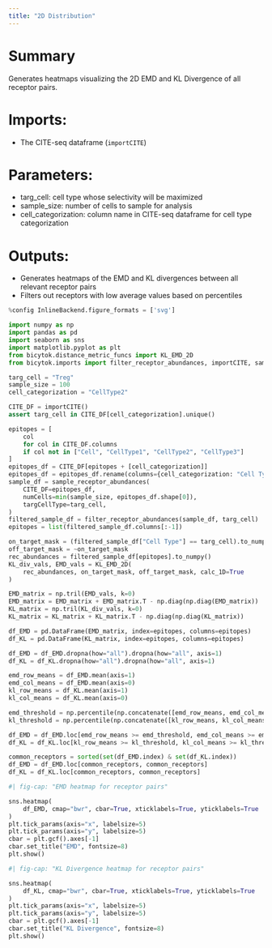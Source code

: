 ```yaml
---
title: "2D Distribution"
---
```


# Summary
Generates heatmaps visualizing the 2D EMD and KL Divergence of all receptor pairs.

# Imports:
- The CITE-seq dataframe (`importCITE`)

# Parameters:
- targ_cell: cell type whose selectivity will be maximized
- sample_size: number of cells to sample for analysis
- cell_categorization: column name in CITE-seq dataframe for cell type categorization

# Outputs:
- Generates heatmaps of the EMD and KL divergences between all relevant receptor pairs
- Filters out receptors with low average values based on percentiles

```python
%config InlineBackend.figure_formats = ['svg']

import numpy as np
import pandas as pd
import seaborn as sns
import matplotlib.pyplot as plt
from bicytok.distance_metric_funcs import KL_EMD_2D
from bicytok.imports import filter_receptor_abundances, importCITE, sample_receptor_abundances

targ_cell = "Treg"
sample_size = 100
cell_categorization = "CellType2"

CITE_DF = importCITE()
assert targ_cell in CITE_DF[cell_categorization].unique()

epitopes = [
    col
    for col in CITE_DF.columns
    if col not in ["Cell", "CellType1", "CellType2", "CellType3"]
]
epitopes_df = CITE_DF[epitopes + [cell_categorization]]
epitopes_df = epitopes_df.rename(columns={cell_categorization: "Cell Type"})
sample_df = sample_receptor_abundances(
    CITE_DF=epitopes_df,
    numCells=min(sample_size, epitopes_df.shape[0]),
    targCellType=targ_cell,
)
filtered_sample_df = filter_receptor_abundances(sample_df, targ_cell)
epitopes = list(filtered_sample_df.columns[:-1])

on_target_mask = (filtered_sample_df["Cell Type"] == targ_cell).to_numpy()
off_target_mask = ~on_target_mask
rec_abundances = filtered_sample_df[epitopes].to_numpy()
KL_div_vals, EMD_vals = KL_EMD_2D(
    rec_abundances, on_target_mask, off_target_mask, calc_1D=True
)

EMD_matrix = np.tril(EMD_vals, k=0)
EMD_matrix = EMD_matrix + EMD_matrix.T - np.diag(np.diag(EMD_matrix))
KL_matrix = np.tril(KL_div_vals, k=0)
KL_matrix = KL_matrix + KL_matrix.T - np.diag(np.diag(KL_matrix))

df_EMD = pd.DataFrame(EMD_matrix, index=epitopes, columns=epitopes)
df_KL = pd.DataFrame(KL_matrix, index=epitopes, columns=epitopes)

df_EMD = df_EMD.dropna(how="all").dropna(how="all", axis=1)
df_KL = df_KL.dropna(how="all").dropna(how="all", axis=1)

emd_row_means = df_EMD.mean(axis=1)
emd_col_means = df_EMD.mean(axis=0)
kl_row_means = df_KL.mean(axis=1)
kl_col_means = df_KL.mean(axis=0)

emd_threshold = np.percentile(np.concatenate([emd_row_means, emd_col_means]), 25)
kl_threshold = np.percentile(np.concatenate([kl_row_means, kl_col_means]), 25)

df_EMD = df_EMD.loc[emd_row_means >= emd_threshold, emd_col_means >= emd_threshold]
df_KL = df_KL.loc[kl_row_means >= kl_threshold, kl_col_means >= kl_threshold]

common_receptors = sorted(set(df_EMD.index) & set(df_KL.index))
df_EMD = df_EMD.loc[common_receptors, common_receptors]
df_KL = df_KL.loc[common_receptors, common_receptors]
```

```python
#| fig-cap: "EMD heatmap for receptor pairs"

sns.heatmap(
    df_EMD, cmap="bwr", cbar=True, xticklabels=True, yticklabels=True
)
plt.tick_params(axis="x", labelsize=5)
plt.tick_params(axis="y", labelsize=5)
cbar = plt.gcf().axes[-1]
cbar.set_title("EMD", fontsize=8)
plt.show()
```

```python
#| fig-cap: "KL Divergence heatmap for receptor pairs"

sns.heatmap(
    df_KL, cmap="bwr", cbar=True, xticklabels=True, yticklabels=True
)
plt.tick_params(axis="x", labelsize=5)
plt.tick_params(axis="y", labelsize=5)
cbar = plt.gcf().axes[-1]
cbar.set_title("KL Divergence", fontsize=8)
plt.show()
```
